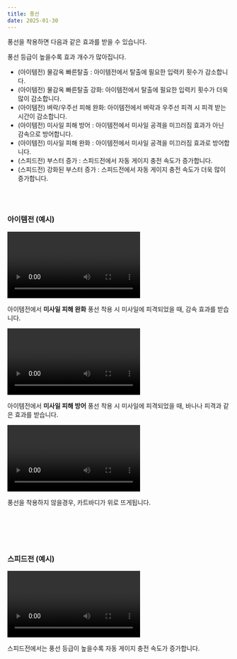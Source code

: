 ```yaml
---
title: 풍선
date: 2025-01-30
---
```


풍선을 착용하면 다음과 같은 효과를 받을 수 있습니다. 

풍선 등급이 높을수록 효과 개수가 많아집니다.

- (아이템전) 물감옥 빠른탈출 : 아이템전에서 탈출에 필요한 입력키 횟수가 감소합니다.
- (아이템전) 물감옥 빠른탈출 강화: 아이템전에서 탈출에 필요한 입력키 횟수가 더욱 많이 감소합니다.
- (아이템전) 벼락/우주선 피해 완화: 아이템전에서 벼락과 우주선 피격 시 피격 받는 시간이 감소합니다.
- (아이템전) 미사일 피해 방어 : 아이템전에서 미사일 공격을 미끄러짐 효과가 아닌 감속으로 방어합니다.
- (아이템전) 미사일 피해 완화 : 아이템전에서 미사일 공격을 미끄러짐 효과로 방어합니다.
- (스피드전) 부스터 증가 : 스피드전에서 자동 게이지 충전 속도가 증가합니다.
- (스피드전) 강화된 부스터 증가 : 스피드전에서 자동 게이지 충전 속도가 더욱 많이 증가합니다.

<br/><br/>

### 아이템전 (예시)

<Division className="mdRatio">
    <Video fileName="item/item_balloon_missile03.mp4" />
</Division>

아이템전에서 **미사일 피해 완화** 풍선 착용 시 미사일에 피격되었을 때, 감속 효과를 받습니다.



<Division className="mdRatio">
    <Video fileName="item/item_balloon_missile02.mp4" />
</Division>

아이템전에서 **미사일 피해 방어** 풍선 착용 시 미사일에 피격되었을 때, 바나나 피격과 같은 효과를 받습니다.

<Division className="mdRatio">
    <Video fileName="skill/skill-lucid-balloon-none.mp4" />
</Division>

풍선을 착용하지 않을경우, 카트바디가 위로 뜨게됩니다.

<br/><br/><br/><br/>

### 스피드전 (예시)

<Division className="mdRatio">
    <Video fileName="item/item-balloon-speed.mp4" />
</Division>

스피드전에서는 풍선 등급이 높을수록 자동 게이지 충전 속도가 증가합니다.
